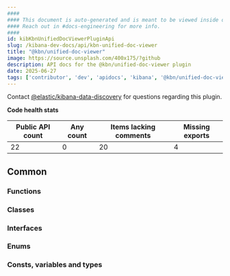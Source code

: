 ```yaml
---
####
#### This document is auto-generated and is meant to be viewed inside our experimental, new docs system.
#### Reach out in #docs-engineering for more info.
####
id: kibKbnUnifiedDocViewerPluginApi
slug: /kibana-dev-docs/api/kbn-unified-doc-viewer
title: "@kbn/unified-doc-viewer"
image: https://source.unsplash.com/400x175/?github
description: API docs for the @kbn/unified-doc-viewer plugin
date: 2025-06-27
tags: ['contributor', 'dev', 'apidocs', 'kibana', '@kbn/unified-doc-viewer']
---
```




Contact [@elastic/kibana-data-discovery](https://github.com/orgs/elastic/teams/kibana-data-discovery) for questions regarding this plugin.

**Code health stats**

| Public API count  | Any count | Items lacking comments | Missing exports |
|-------------------|-----------|------------------------|-----------------|
| 22 | 0 | 20 | 4 |

## Common

### Functions
<DocDefinitionList data={kbnUnifiedDocViewerObj.common.functions}/>

### Classes
<DocDefinitionList data={kbnUnifiedDocViewerObj.common.classes}/>

### Interfaces
<DocDefinitionList data={kbnUnifiedDocViewerObj.common.interfaces}/>

### Enums
<DocDefinitionList data={kbnUnifiedDocViewerObj.common.enums}/>

### Consts, variables and types
<DocDefinitionList data={kbnUnifiedDocViewerObj.common.misc}/>


